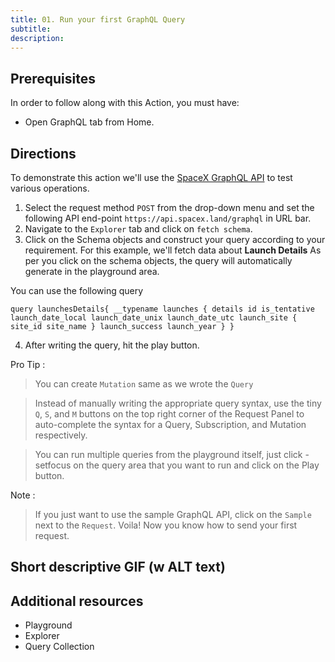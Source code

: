 ```yaml
---
title: 01. Run your first GraphQL Query
subtitle:
description:
---
```


## Prerequisites

In order to follow along with this Action, you must have:
- Open GraphQL tab from Home. 

## Directions

To demonstrate this action we'll use the [SpaceX GraphQL API](https://spacex.land/) to test various operations. 
1. Select the request method `POST` from the drop-down menu and set the following API end-point `https://api.spacex.land/graphql` in URL bar.
2. Navigate to the `Explorer` tab and click on `fetch schema`. 
3. Click on the Schema objects and construct your query according to your requirement. For this example, we'll fetch data about **Launch Details**
As per you click on the schema objects, the query will automatically generate in the playground area.

You can use the following query

`query launchesDetails{
  __typename
  launches {
    details
    id
    is_tentative
    launch_date_local
    launch_date_unix
    launch_date_utc
    launch_site {
      site_id
      site_name
    }
    launch_success
    launch_year
  }
}`

4. After writing the query, hit the play button. 


Pro Tip :
>You can create `Mutation` same as we wrote the `Query`

>Instead of manually writing the appropriate query syntax, use the tiny `Q`, `S`, and `M` buttons on the top right corner of the Request Panel to auto-complete the syntax for a Query, Subscription, and Mutation respectively.

> You can run multiple queries from the playground itself, just click - setfocus on the query area that you want to run and click on the Play button.

Note : 
> If you just want to use the sample GraphQL API, click on the `Sample` next to the `Request`.
Voila! Now you know how to send your first request.

## Short descriptive GIF (w ALT text)

## Additional resources

- Playground
- Explorer
- Query Collection
